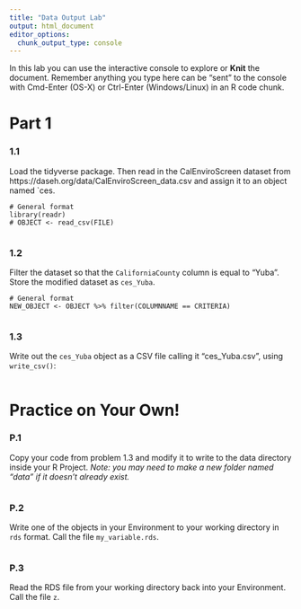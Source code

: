 ```yaml
---
title: "Data Output Lab"
output: html_document
editor_options: 
  chunk_output_type: console
---
```


In this lab you can use the interactive console to explore or **Knit** the document. 
Remember anything you type here can be "sent" to the console with Cmd-Enter (OS-X) or Ctrl-Enter (Windows/Linux) in an R code chunk.


# Part 1

### 1.1
Load the tidyverse package. Then read in the CalEnviroScreen dataset from 
https://daseh.org/data/CalEnviroScreen_data.csv
and assign it to an object named `ces. 

```
# General format
library(readr)
# OBJECT <- read_csv(FILE)
```

```r

```

### 1.2

Filter the dataset so that the `CaliforniaCounty` column is equal to "Yuba". Store the modified dataset as `ces_Yuba`.

```
# General format
NEW_OBJECT <- OBJECT %>% filter(COLUMNNAME == CRITERIA)
```

```r

```

### 1.3

Write out the `ces_Yuba` object as a CSV file calling it "ces_Yuba.csv", using `write_csv()`:

```r

```


# Practice on Your Own!

### P.1

Copy your code from problem 1.3 and modify it to write to the data directory inside your R Project. *Note: you may need to make a new folder named "data" if it doesn't already exist.*

```r

```

### P.2
Write one of the objects in your Environment to your working directory in `rds` format. Call the file `my_variable.rds`.

```r

```

### P.3

Read the RDS file from your working directory back into your Environment. Call the file `z`.

```r

```
